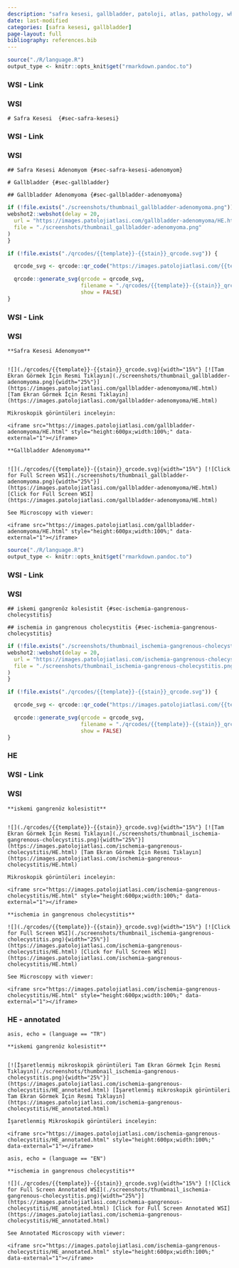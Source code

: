 ```yaml
---
description: "safra kesesi, gallbladder, patoloji, atlas, pathology, whole slide image"
date: last-modified
categories: [safra kesesi, gallbladder]
page-layout: full
bibliography: references.bib
---
```


```r

source("./R/language.R")
output_type <- knitr::opts_knit$get("rmarkdown.pandoc.to")

```






::::: panel-tabset


### WSI - Link



:::: {.content-hidden when-format="pdf"}





::::





:::: {.content-visible when-format="pdf"}






::::




:::: {.content-hidden when-format="pdf"}





::::





:::: {.content-visible when-format="pdf"}






::::


### WSI




:::::






```asis
# Safra Kesesi  {#sec-safra-kesesi} 
```






::::: panel-tabset


### WSI - Link



:::: {.content-hidden when-format="pdf"}





::::





:::: {.content-visible when-format="pdf"}






::::




:::: {.content-hidden when-format="pdf"}





::::





:::: {.content-visible when-format="pdf"}






::::


### WSI




:::::






```asis
## Safra Kesesi Adenomyom {#sec-safra-kesesi-adenomyom} 

```

```asis

# Gallbladder {#sec-gallbladder} 
```

```asis
## Gallbladder Adenomyoma {#sec-gallbladder-adenomyoma} 

```

```r
if (!file.exists("./screenshots/thumbnail_gallbladder-adenomyoma.png")) {
webshot2::webshot(delay = 20,
  url = "https://images.patolojiatlasi.com/gallbladder-adenomyoma/HE.html",
  file = "./screenshots/thumbnail_gallbladder-adenomyoma.png"
)
}
```


```r
if (!file.exists("./qrcodes/{{template}}-{{stain}}_qrcode.svg")) {

  qrcode_svg <- qrcode::qr_code("https://images.patolojiatlasi.com/{{template}}/{{stain}}.html")

  qrcode::generate_svg(qrcode = qrcode_svg,
                       filename = "./qrcodes/{{template}}-{{stain}}_qrcode.svg",
                       show = FALSE)
}
```







::::: panel-tabset


### WSI - Link



:::: {.content-hidden when-format="pdf"}





::::





:::: {.content-visible when-format="pdf"}






::::




:::: {.content-hidden when-format="pdf"}





::::





:::: {.content-visible when-format="pdf"}






::::


### WSI




:::::






```asis

**Safra Kesesi Adenomyom**


![](./qrcodes/{{template}}-{{stain}}_qrcode.svg){width="15%"} [![Tam Ekran Görmek İçin Resmi Tıklayın](./screenshots/thumbnail_gallbladder-adenomyoma.png){width="25%"}](https://images.patolojiatlasi.com/gallbladder-adenomyoma/HE.html) [Tam Ekran Görmek İçin Resmi Tıklayın](https://images.patolojiatlasi.com/gallbladder-adenomyoma/HE.html)

```


```asis

Mikroskopik görüntüleri inceleyin:

<iframe src="https://images.patolojiatlasi.com/gallbladder-adenomyoma/HE.html" style="height:600px;width:100%;" data-external="1"></iframe>

```

```asis

**Gallbladder Adenomyoma**


![](./qrcodes/{{template}}-{{stain}}_qrcode.svg){width="15%"} [![Click for Full Screen WSI](./screenshots/thumbnail_gallbladder-adenomyoma.png){width="25%"}](https://images.patolojiatlasi.com/gallbladder-adenomyoma/HE.html) [Click for Full Screen WSI](https://images.patolojiatlasi.com/gallbladder-adenomyoma/HE.html)

```

```asis

See Microscopy with viewer: 

<iframe src="https://images.patolojiatlasi.com/gallbladder-adenomyoma/HE.html" style="height:600px;width:100%;" data-external="1"></iframe>

```

```r

source("./R/language.R")
output_type <- knitr::opts_knit$get("rmarkdown.pandoc.to")

```






::::: panel-tabset


### WSI - Link



:::: {.content-hidden when-format="pdf"}





::::





:::: {.content-visible when-format="pdf"}






::::




:::: {.content-hidden when-format="pdf"}





::::





:::: {.content-visible when-format="pdf"}






::::


### WSI




:::::






```asis

## iskemi gangrenöz kolesistit {#sec-ischemia-gangrenous-cholecystitis}

```

```asis

## ischemia in gangrenous cholecystitis {#sec-ischemia-gangrenous-cholecystitis}

```

```r
if (!file.exists("./screenshots/thumbnail_ischemia-gangrenous-cholecystitis.png")) {
webshot2::webshot(delay = 20,
  url = "https://images.patolojiatlasi.com/ischemia-gangrenous-cholecystitis/HE.html",
  file = "./screenshots/thumbnail_ischemia-gangrenous-cholecystitis.png"
)
}


```



```r
if (!file.exists("./qrcodes/{{template}}-{{stain}}_qrcode.svg")) {

  qrcode_svg <- qrcode::qr_code("https://images.patolojiatlasi.com/{{template}}/{{stain}}.html")

  qrcode::generate_svg(qrcode = qrcode_svg,
                       filename = "./qrcodes/{{template}}-{{stain}}_qrcode.svg",
                       show = FALSE)
}
```


::::: panel-tabset

### HE







::::: panel-tabset


### WSI - Link



:::: {.content-hidden when-format="pdf"}





::::





:::: {.content-visible when-format="pdf"}






::::




:::: {.content-hidden when-format="pdf"}





::::





:::: {.content-visible when-format="pdf"}






::::


### WSI




:::::






```asis

**iskemi gangrenöz kolesistit**


![](./qrcodes/{{template}}-{{stain}}_qrcode.svg){width="15%"} [![Tam Ekran Görmek İçin Resmi Tıklayın](./screenshots/thumbnail_ischemia-gangrenous-cholecystitis.png){width="25%"}](https://images.patolojiatlasi.com/ischemia-gangrenous-cholecystitis/HE.html) [Tam Ekran Görmek İçin Resmi Tıklayın](https://images.patolojiatlasi.com/ischemia-gangrenous-cholecystitis/HE.html)

```


```asis

Mikroskopik görüntüleri inceleyin:

<iframe src="https://images.patolojiatlasi.com/ischemia-gangrenous-cholecystitis/HE.html" style="height:600px;width:100%;" data-external="1"></iframe>

```


```asis

**ischemia in gangrenous cholecystitis**

![](./qrcodes/{{template}}-{{stain}}_qrcode.svg){width="15%"} [![Click for Full Screen WSI](./screenshots/thumbnail_ischemia-gangrenous-cholecystitis.png){width="25%"}](https://images.patolojiatlasi.com/ischemia-gangrenous-cholecystitis/HE.html) [Click for Full Screen WSI](https://images.patolojiatlasi.com/ischemia-gangrenous-cholecystitis/HE.html)

```

```asis

See Microscopy with viewer: 

<iframe src="https://images.patolojiatlasi.com/ischemia-gangrenous-cholecystitis/HE.html" style="height:600px;width:100%;" data-external="1"></iframe>

```


### HE - annotated


```comment
asis, echo = (language == "TR")

**iskemi gangrenöz kolesistit**


[![İşaretlenmiş mikroskopik görüntüleri Tam Ekran Görmek İçin Resmi Tıklayın](./screenshots/thumbnail_ischemia-gangrenous-cholecystitis.png){width="25%"}](https://images.patolojiatlasi.com/ischemia-gangrenous-cholecystitis/HE_annotated.html) [İşaretlenmiş mikroskopik görüntüleri Tam Ekran Görmek İçin Resmi Tıklayın](https://images.patolojiatlasi.com/ischemia-gangrenous-cholecystitis/HE_annotated.html)

```


```asis

İşaretlenmiş Mikroskopik görüntüleri inceleyin:

<iframe src="https://images.patolojiatlasi.com/ischemia-gangrenous-cholecystitis/HE_annotated.html" style="height:600px;width:100%;" data-external="1"></iframe>

```


```comment
asis, echo = (language == "EN")

**ischemia in gangrenous cholecystitis**

![](./qrcodes/{{template}}-{{stain}}_qrcode.svg){width="15%"} [![Click for Full Screen Annotated WSI](./screenshots/thumbnail_ischemia-gangrenous-cholecystitis.png){width="25%"}](https://images.patolojiatlasi.com/ischemia-gangrenous-cholecystitis/HE_annotated.html) [Click for Full Screen Annotated WSI](https://images.patolojiatlasi.com/ischemia-gangrenous-cholecystitis/HE_annotated.html)

```


```comment

See Annotated Microscopy with viewer: 

<iframe src="https://images.patolojiatlasi.com/ischemia-gangrenous-cholecystitis/HE_annotated.html" style="height:600px;width:100%;" data-external="1"></iframe>



```



:::::



